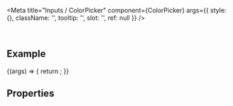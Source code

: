 
<Meta
  title="Inputs / ColorPicker"
  component={ColorPicker}
  args={{
    style: {},
    className: '',
    tooltip: '',
    slot: '',
    ref: null
  }}
/>

<DocsHeader />

<br />

## Example

<Canvas>
  <Story name="Default">
    {(args) => {
      return <ColorPicker {...args} />;
    }}
  </Story>
</Canvas>

## Properties

<ArgsTable story="." />
